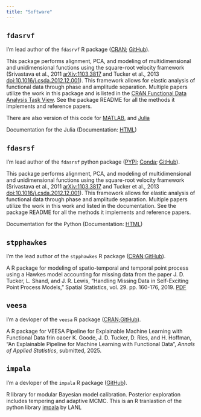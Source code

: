 ```yaml
---
title: "Software"
---
```


## `fdasrvf`
I'm lead author of the `fdasrvf` R package ([CRAN](https://cran.r-project.org/web/packages/fdasrvf/index.html); [GitHub](https://github.com/jdtuck/fdasrvf_R)). 

This package performs alignment, PCA, and modeling of multidimensional and unidimensional functions using the square-root velocity framework (Srivastava et al., 2011 [arXiv:1103.3817](https://arxiv.org/abs/1103.3817) and Tucker et al., 2013 [doi:10.1016/j.csda.2012.12.001](Papers/CSDA_PCA_12.pdf)). This framework allows for elastic analysis of functional data through phase and amplitude separation. Multiple papers utilize the work in this package and is listed in the [CRAN Functional Data Analysis Task View](https://cran.r-project.org/web/views/FunctionalData.html). See the package README for all the methods it implements and reference papers.

There are also version of this code for [MATLAB](https://github.com/jdtuck/fdasrvf_MATLAB), and [Julia](https://github.com/jdtuck/ElasticFDA.jl)

Documentation for the Julia (Documentation: [HTML](http://elasticfdajl.readthedocs.org/en/latest/))

## `fdasrsf`
I'm lead author of the `fdasrsf` python package ([PYPI](https://cran.r-project.org/web/packages/fdasrvf/index.html);
[Conda](https://anaconda.org/conda-forge/fdasrsf);
[GitHub](https://github.com/jdtuck/fdasrsf_python)). 

This package performs alignment, PCA, and modeling of multidimensional and unidimensional functions using the square-root velocity framework (Srivastava et al., 2011 [arXiv:1103.3817](https://arxiv.org/abs/1103.3817) and Tucker et al., 2013 [doi:10.1016/j.csda.2012.12.001](Papers/CSDA_PCA_12.pdf)). This framework allows for elastic analysis of functional data through phase and amplitude separation. Multiple papers utilize the work in this work and listed in the documentation. See the package README for all the methods it implements and reference papers.

Documentation for the Python (Documentation: [HTML](https://fdasrsf-python.readthedocs.io/en/latest/?badge=latest))

## `stpphawkes`
I'm the lead author of the `stpphawkes` R package ([CRAN](https://cran.r-project.org/web/packages/stpphawkes/index.html);[GitHub](https://github.com/sandialabs/stpphawkes)).

A R package for modeling of spatio-temporal and temporal point process using a Hawkes model accounting for missing data from the paper J. D. Tucker, L. Shand, and J. R. Lewis, "Handling Missing Data in Self-Exciting Point Process Models," Spatial Statistics, vol. 29. pp. 160-176, 2019. [PDF](Papers/SPATSTAT18_STPP.pdf)

## `veesa`
I'm a devloper of the `veesa` R package ([CRAN](https://cran.r-project.org/web/packages/veesa/index.html);[GitHub](https://github.com/sandialabs/veesa)).

A R package for VEESA Pipeline for Explainable Machine Learning with Functional Data frin oaoer K. Goode, J. D. Tucker, D. Ries, and H. Hoffman, "An Explainable Pipeline for Machine Learning with Functional Data", *Annals of Applied Statistics*, submitted, 2025.

## `impala`
I'm a devloper of the `impala` R package ([GitHub](https://github.com/sandialabs/rImpala)).

R library for modular Bayesian model calibration. Posterior exploration includes tempering and adaptive MCMC. This is an R tranlastion of the python library [impala](https://github.com/lanl/impala) by LANL

